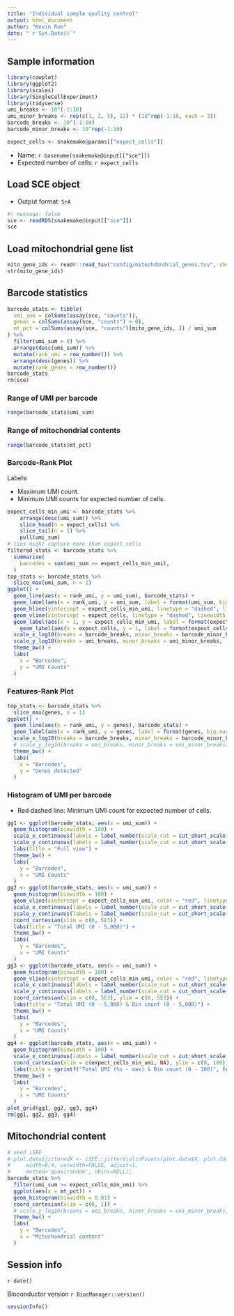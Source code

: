 ```yaml
---
title: "Individual sample quality control"
output: html_document
author: "Kevin Rue"
date: "`r Sys.Date()`"
---
```


## Sample information


```r
library(cowplot)
library(ggplot2)
library(scales)
library(SingleCellExperiment)
library(tidyverse)
umi_breaks <- 10^(-1:10)
umi_minor_breaks <- rep(c(1, 2, 5), 12) * (10^rep(-1:10, each = 3))
barcode_breaks <- 10^(-1:10)
barcode_minor_breaks <- 10^rep(-1:10)
```

```r
expect_cells <- snakemake@params[["expect_cells"]]
```

- Name: `r basename(snakemake@input[["sce"]])`
- Expected number of cells: `r expect_cells`

## Load SCE object

- Output format: `S+A`

```r
#| message: false
sce <- readRDS(snakemake@input[["sce"]])
sce
```

## Load mitochondrial gene list

```r
mito_gene_ids <- readr::read_tsv("config/mitochdondrial_genes.tsv", show_col_types = FALSE)[["gene_id"]]
str(mito_gene_ids)
```

## Barcode statistics

```r
barcode_stats <- tibble(
  umi_sum = colSums(assay(sce, "counts")),
  genes = colSums(assay(sce, "counts") > 0),
  mt_pct = colSums(assay(sce, "counts")[mito_gene_ids, ]) / umi_sum
) %>% 
  filter(umi_sum > 0) %>% 
  arrange(desc(umi_sum)) %>% 
  mutate(rank_umi = row_number()) %>% 
  arrange(desc(genes)) %>% 
  mutate(rank_genes = row_number())
barcode_stats
rm(sce)
```

### Range of UMI per barcode

```r
range(barcode_stats$umi_sum)
```

### Range of mitochondrial contents

```r
range(barcode_stats$mt_pct)
```

### Barcode-Rank Plot

Labels:

- Maximum UMI count.
- Minimum UMI counts for expected number of cells.

```r
expect_cells_min_umi <- barcode_stats %>% 
	arrange(desc(umi_sum)) %>% 
	slice_head(n = expect_cells) %>% 
	slice_tail(n = 1) %>% 
	pull(umi_sum)
# ties might capture more than expect_cells
filtered_stats <- barcode_stats %>% 
  summarise(
    barcodes = sum(umi_sum >= expect_cells_min_umi),
  )
top_stats <- barcode_stats %>%
  slice_max(umi_sum, n = 1)
ggplot() +
  geom_line(aes(x = rank_umi, y = umi_sum), barcode_stats) +
  geom_label(aes(x = rank_umi, y = umi_sum, label = format(umi_sum, big.mark = ",")), data = top_stats, alpha = 0.5, hjust = 0) +
  geom_hline(yintercept = expect_cells_min_umi, linetype = "dashed", linewidth = 0.5, colour = "red") +
  geom_vline(xintercept = expect_cells, linetype = "dashed", linewidth = 0.5, colour = "red") +
  geom_label(aes(x = 1, y = expect_cells_min_umi, label = format(expect_cells_min_umi, big.mark = ",")), data = tibble(), colour = "red", hjust = 0) +
	geom_label(aes(x = expect_cells, y = 1, label = format(expect_cells, big.mark = ",")), data = tibble(), colour = "red", vjust = 0) +
  scale_x_log10(breaks = barcode_breaks, minor_breaks = barcode_minor_breaks, labels = label_number(scale_cut = cut_short_scale())) +
  scale_y_log10(breaks = umi_breaks, minor_breaks = umi_minor_breaks, labels = label_number(scale_cut = cut_short_scale())) +
  theme_bw() +
  labs(
    x = "Barcodes",
    y = "UMI Counts"
  )
```

### Features-Rank Plot

```r
top_stats <- barcode_stats %>%
  slice_max(genes, n = 1)
ggplot() +
  geom_line(aes(x = rank_umi, y = genes), barcode_stats) +
  geom_label(aes(x = rank_umi, y = genes, label = format(genes, big.mark = ",")), data = top_stats, alpha = 0.5, hjust = 0) +
  scale_x_log10(breaks = barcode_breaks, minor_breaks = barcode_minor_breaks, labels = label_number(scale_cut = cut_short_scale())) +
  # scale_y_log10(breaks = umi_breaks, minor_breaks = umi_minor_breaks, labels = label_number(scale_cut = cut_short_scale())) +
  theme_bw() +
  labs(
    x = "Barcodes",
    y = "Genes detected"
  )
```

### Histogram of UMI per barcode

- Red dashed line: Minimum UMI count for expected number of cells.

```r
gg1 <- ggplot(barcode_stats, aes(x = umi_sum)) +
  geom_histogram(binwidth = 100) +
  scale_x_continuous(labels = label_number(scale_cut = cut_short_scale())) +
  scale_y_continuous(labels = label_number(scale_cut = cut_short_scale())) +
  labs(title = "Full view") +
  theme_bw() +
  labs(
    y = "Barcodes",
    x = "UMI Counts"
  )
gg2 <- ggplot(barcode_stats, aes(x = umi_sum)) +
  geom_histogram(binwidth = 100) +
  geom_vline(xintercept = expect_cells_min_umi, color = "red", linetype = "dashed") +
  scale_x_continuous(labels = label_number(scale_cut = cut_short_scale())) +
  scale_y_continuous(labels = label_number(scale_cut = cut_short_scale())) +
  coord_cartesian(xlim = c(0, 5E3)) +
  labs(title = "Total UMI (0 - 5,000)") +
  theme_bw() +
  labs(
    y = "Barcodes",
    x = "UMI Counts"
  )
gg3 <- ggplot(barcode_stats, aes(x = umi_sum)) +
  geom_histogram(binwidth = 100) +
  geom_vline(xintercept = expect_cells_min_umi, color = "red", linetype = "dashed") +
  scale_x_continuous(labels = label_number(scale_cut = cut_short_scale())) +
  scale_y_continuous(labels = label_number(scale_cut = cut_short_scale())) +
  coord_cartesian(xlim = c(0, 5E3), ylim = c(0, 5E3)) +
  labs(title = "Total UMI (0 - 5,000) & Bin count (0 - 5,000)") +
  theme_bw() +
  labs(
    y = "Barcodes",
    x = "UMI Counts"
  )
gg4 <- ggplot(barcode_stats, aes(x = umi_sum)) +
  geom_histogram(binwidth = 100) +
  scale_x_continuous(labels = label_number(scale_cut = cut_short_scale())) +
  coord_cartesian(xlim = c(expect_cells_min_umi, NA), ylim = c(0, 100)) +
  labs(title = sprintf("Total UMI (%s - max) & Bin count (0 - 100)", format(expect_cells_min_umi, big.mark = ","))) +
  theme_bw() +
  labs(
    y = "Barcodes",
    x = "UMI Counts"
  )
plot_grid(gg1, gg2, gg3, gg4)
rm(gg1, gg2, gg3, gg4)
```

## Mitochondrial content

```r
# need iSEE
# plot.data$jitteredX <- iSEE::jitterViolinPoints(plot.data$X, plot.data$Y, 
#     width=0.4, varwidth=FALSE, adjust=1,
#     method='quasirandom', nbins=NULL);
barcode_stats %>% 
  filter(umi_sum >= expect_cells_min_umi) %>% 
  ggplot(aes(x = mt_pct)) +
  geom_histogram(binwidth = 0.01) +
  coord_cartesian(xlim = c(0, 1)) +
  # scale_y_log10(breaks = umi_breaks, minor_breaks = umi_minor_breaks, labels = label_number(scale_cut = cut_short_scale())) +
  theme_bw() +
  labs(
    y = "Barcodes",
    x = "Mitochondrial content"
  )
```

## Session info

`r date()`

Bioconductor version `r BiocManager::version()`

```r
sessionInfo()
```
